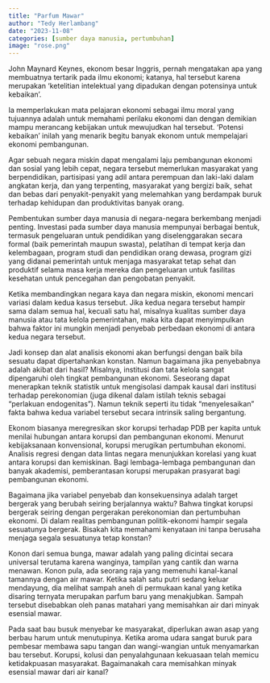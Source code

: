 ```yaml
---
title: "Parfum Mawar"
author: "Tedy Herlambang"
date: "2023-11-08"
categories: [sumber daya manusia, pertumbuhan]
image: "rose.png"
---
```


John Maynard Keynes, ekonom besar Inggris, pernah mengatakan apa yang membuatnya tertarik pada ilmu ekonomi; katanya, hal tersebut karena merupakan 'ketelitian intelektual yang dipadukan dengan potensinya untuk kebaikan'.

Ia memperlakukan mata pelajaran ekonomi sebagai ilmu moral yang tujuannya adalah untuk memahami perilaku ekonomi dan dengan demikian mampu merancang kebijakan untuk mewujudkan hal tersebut. 'Potensi kebaikan' inilah yang menarik begitu banyak ekonom untuk mempelajari ekonomi pembangunan.

Agar sebuah negara miskin dapat mengalami laju pembangunan ekonomi dan sosial yang lebih cepat, negara tersebut memerlukan masyarakat yang berpendidikan, partisipasi yang adil antara perempuan dan laki-laki dalam angkatan kerja, dan yang terpenting, masyarakat yang bergizi baik, sehat dan bebas dari penyakit-penyakit yang melemahkan yang berdampak buruk terhadap kehidupan dan produktivitas banyak orang.

Pembentukan sumber daya manusia di negara-negara berkembang menjadi penting. Investasi pada sumber daya manusia mempunyai berbagai bentuk, termasuk pengeluaran untuk pendidikan yang diselenggarakan secara formal (baik pemerintah maupun swasta), pelatihan di tempat kerja dan kelembagaan, program studi dan pendidikan orang dewasa, program gizi yang didanai pemerintah untuk menjaga masyarakat tetap sehat dan produktif selama masa kerja mereka dan pengeluaran untuk fasilitas kesehatan untuk pencegahan dan pengobatan penyakit.

Ketika membandingkan negara kaya dan negara miskin, ekonomi mencari variasi dalam kedua kasus tersebut. Jika kedua negara tersebut hampir sama dalam semua hal, kecuali satu hal, misalnya kualitas sumber daya manusia atau tata kelola pemerintahan, maka kita dapat menyimpulkan bahwa faktor ini mungkin menjadi penyebab perbedaan ekonomi di antara kedua negara tersebut.

Jadi konsep dan alat analisis ekonomi akan berfungsi dengan baik bila sesuatu dapat dipertahankan konstan. Namun bagaimana jika penyebabnya adalah akibat dari hasil? Misalnya, institusi dan tata kelola sangat dipengaruhi oleh tingkat pembangunan ekonomi. Seseorang dapat menerapkan teknik statistik untuk mengisolasi dampak kausal dari institusi terhadap perekonomian (juga dikenal dalam istilah teknis sebagai "perlakuan endogenitas"). Namun teknik seperti itu tidak "menyelesaikan" fakta bahwa kedua variabel tersebut secara intrinsik saling bergantung.

Ekonom biasanya meregresikan skor korupsi terhadap PDB per kapita untuk menilai hubungan antara korupsi dan pembangunan ekonomi. Menurut kebijaksanaan konvensional, korupsi merugikan pertumbuhan ekonomi. Analisis regresi dengan data lintas negara menunjukkan korelasi yang kuat antara korupsi dan kemiskinan. Bagi lembaga-lembaga pembangunan dan banyak akademisi, pemberantasan korupsi merupakan prasyarat bagi pembangunan ekonomi.

Bagaimana jika variabel penyebab dan konsekuensinya adalah target bergerak yang berubah seiring berjalannya waktu? Bahwa tingkat korupsi bergerak seiring dengan pergerakan perekonomian dan pertumbuhan ekonomi. Di dalam realitas pembangunan politik-ekonomi hampir segala sesuatunya bergerak. Bisakah kita memahami kenyataan ini tanpa berusaha menjaga segala sesuatunya tetap konstan?

Konon dari semua bunga, mawar adalah yang paling dicintai secara universal terutama karena wanginya, tampilan yang cantik dan warna menawan. Konon pula, ada seorang raja yang memenuhi kanal-kanal tamannya dengan air mawar. Ketika salah satu putri sedang keluar mendayung, dia melihat sampah aneh di permukaan kanal yang ketika disaring ternyata merupakan parfum baru yang menakjubkan. Sampah tersebut disebabkan oleh panas matahari yang memisahkan air dari minyak esensial mawar.

Pada saat bau busuk menyebar ke masyarakat, diperlukan awan asap yang berbau harum untuk menutupinya. Ketika aroma udara sangat buruk para pembesar membawa sapu tangan dan wangi-wangian untuk menyamarkan bau tersebut. Korupsi, kolusi dan penyalahgunaan kekuasaan telah memicu ketidakpuasan masyarakat. Bagaimanakah cara memisahkan minyak esensial mawar dari air kanal?
